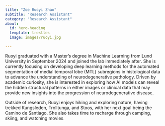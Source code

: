 ```yaml
---
title: "Zoe Ruoyi Zhao"
subtitle: "Research Assistant"
category: "Research Assistant"
about:
  id: hero-heading
  template: trestles
  image: images/ruoyi.jpg

---
```


:::{#hero-heading}

Ruoyi graduated with a Master’s degree in Machine Learning from Lund University in September 2024 and joined the lab immediately after. She is currently focusing on developing deep learning methods for the automated segmentation of medial temporal lobe (MTL) subregions in histological data to advance the understanding of neurodegenerative pathology. Driven by academic curiosity, she is interested in exploring how AI models can reveal the hidden structural patterns in either images or clinical data that may provide new insights into the progression of neurodegenerative disease.

Outside of research, Ruoyi enjoys hiking and exploring nature, having trekked Kungsleden, Trolltunga, and Stoos, with her next goal being the Camino de Santiago. She also takes time to recharge through camping, skiing, and watching movies.


:::

